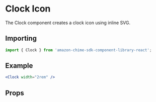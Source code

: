 

# Clock Icon

The Clock component creates a clock icon using inline SVG.

## Importing

```javascript
import { Clock } from 'amazon-chime-sdk-component-library-react';
```

## Example

<ThemeProvider theme={lightTheme}>
  <Preview>
    <Clock width="2rem" />
  </Preview>
</ThemeProvider>

```jsx
<Clock width="2rem" />
```

## Props

<Props of={Clock} />
